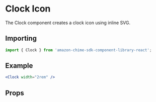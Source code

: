 

# Clock Icon

The Clock component creates a clock icon using inline SVG.

## Importing

```javascript
import { Clock } from 'amazon-chime-sdk-component-library-react';
```

## Example

<ThemeProvider theme={lightTheme}>
  <Preview>
    <Clock width="2rem" />
  </Preview>
</ThemeProvider>

```jsx
<Clock width="2rem" />
```

## Props

<Props of={Clock} />
